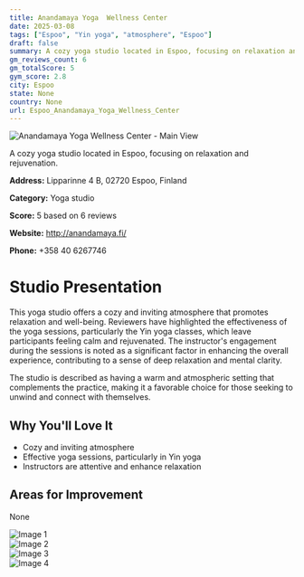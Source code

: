 ```yaml
---
title: Anandamaya Yoga  Wellness Center
date: 2025-03-08
tags: ["Espoo", "Yin yoga", "atmosphere", "Espoo"]  
draft: false
summary: A cozy yoga studio located in Espoo, focusing on relaxation and rejuvenation.
gm_reviews_count: 6
gm_totalScore: 5
gym_score: 2.8
city: Espoo
state: None
country: None
url: Espoo_Anandamaya_Yoga_Wellness_Center
---
```


<div className="aspect-[16/9] relative my-8">
  <img 
    src="https://lh5.googleusercontent.com/p/AF1QipM4U4ZaiJoVe0XkV_1-Nj0kAb5h5eyd0NtEpdCa=w1920-h1080-k-no"
    alt="Anandamaya Yoga  Wellness Center - Main View"
    className="object-cover absolute inset-0 w-full h-full rounded-lg"
  />
</div>

A cozy yoga studio located in Espoo, focusing on relaxation and rejuvenation.

**Address:** Lipparinne 4 B, 02720 Espoo, Finland

**Category:** Yoga studio

**Score:** 5 based on 6 reviews

**Website:** http://anandamaya.fi/

**Phone:** +358 40 6267746

# Studio Presentation

This yoga studio offers a cozy and inviting atmosphere that promotes relaxation and well-being. Reviewers have highlighted the effectiveness of the yoga sessions, particularly the Yin yoga classes, which leave participants feeling calm and rejuvenated. The instructor's engagement during the sessions is noted as a significant factor in enhancing the overall experience, contributing to a sense of deep relaxation and mental clarity.

The studio is described as having a warm and atmospheric setting that complements the practice, making it a favorable choice for those seeking to unwind and connect with themselves.

## Why You'll Love It

- Cozy and inviting atmosphere
- Effective yoga sessions, particularly in Yin yoga
- Instructors are attentive and enhance relaxation

## Areas for Improvement

None

<div className="grid grid-cols-1 xl:grid-cols-2 gap-4 my-8">
<div className="aspect-[4/3] relative"><img src="https://lh3.googleusercontent.com/gps-cs-s/AB5caB_M3QNTAnXCZ5ymBQxRszAMbUrdE7NxJOzmCiA2yXy7jYcQZoDgZlbzKDQhcvahdjwoivj12Oy_q6qctRwivDCeQDCVWDgn1nQxkTBuDWaq93BVoxp33dObBKqcwYgJvNNYHw=w1920-h1080-k-no" alt="Image 1" className="object-cover absolute inset-0 w-full h-full rounded-lg" /></div>
<div className="aspect-[4/3] relative"><img src="https://lh5.googleusercontent.com/p/AF1QipN-O00XKJgsacLNoL1obyasyhCbumxwk8Ak7ljL=w1920-h1080-k-no" alt="Image 2" className="object-cover absolute inset-0 w-full h-full rounded-lg" /></div>
<div className="aspect-[4/3] relative"><img src="https://lh3.googleusercontent.com/gps-cs-s/AB5caB-e0gh_Z7ODSykmUeCGAG9wh3lvTf1YXasT88FrOBfVzybTT90Ea8vbc-axqcMZ0OqXImBHd-qh41O71EfrybmihX6YIkGoXhu9KmxoC2AZY_aE7F4lx97OFPcwEcjttRQ2F-TL=w1920-h1080-k-no" alt="Image 3" className="object-cover absolute inset-0 w-full h-full rounded-lg" /></div>
<div className="aspect-[4/3] relative"><img src="https://lh5.googleusercontent.com/p/AF1QipPEC2dgKFSbrS7uhPgegICe2B-3ArUpg2_uj-sy=w1920-h1080-k-no" alt="Image 4" className="object-cover absolute inset-0 w-full h-full rounded-lg" /></div>
</div>